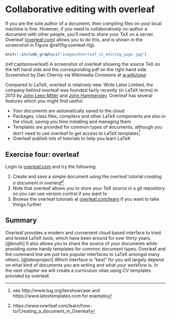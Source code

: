 # Collaborative editing with overleaf {#overleaf}

If you are the sole author of a document, then compiling files on your local machine is fine. However, if you need to collaboratively co-author a document with other people, you'll need to share your TeX on a server. Overleaf ([overleaf.com](https://www.overleaf.com/)) allows you to do this, and is shown in the screenshot in Figure \@ref(fig:overleaf-fig).

```r
knitr::include_graphics("images/Overleaf_v2_editing_page.jpg")
```

(ref:captionoverleaf) A screenshot of overleaf showing the source TeX on the left hand side and the corresponding pdf on the right hand side. Screenshot by Dan Cherniy via Wikimedia Commons at [w.wiki/omo](https://w.wiki/omo)

Compared to LaTeX, overleaf is relatively new. Write Latex Limited, the company behind overleaf was founded fairly recently (in LaTeX terms) in 2013 by [John Lees-Miller](https://www.linkedin.com/in/jdleesmiller/) and [John Hammersley](https://www.linkedin.com/in/john-hammersley-6419a266/). Overleaf has several features which you might find useful:

* Your documents are automatically saved to the cloud
* Packages, class files, compilers and other LaTeX components are also in the cloud, saving you time installing and managing them
* Templates are provided for common types of documents, although you don't need to use overleaf to get access to LaTeX templates^[see http://www.tug.org/texshowcase and https://www.latextemplates.com for example]
* Overleaf publish lots of tutorials to help you learn LaTeX


## Exercise four: overleaf {#ex4}

Login to [overleaf.com](https://www.overleaf.com/) and try the following:

1. Create and save a simple document using the overleaf tutorial *creating a document in overleaf*^[https://www.overleaf.com/learn/how-to/Creating_a_document_in_Overleaf]  
1. Note that overleaf allows you to store your TeX source in a git repository so you can use version control if you want to
1. Browse the overleaf tutorials at [overleaf.com/learn](https://www.overleaf.com/learn) if you want to take things further

## Summary {#overleafconc}

Overleaf provides a modern and convenient cloud based interface to tried and tested LaTeX tools, which have been around for over thirty years. [@knuth] It also allows you to share the source of your documents while providing some handy templates for common document types. Overleaf and the command line are just two popular interfaces to LaTeX amongst many others. [@latexproject] Which interface is “best” for you will largely depend on what kind of documents you are writing and what your workflow is. In the next chapter we will create a curriculum vitae using CV templates provided by overleaf.
